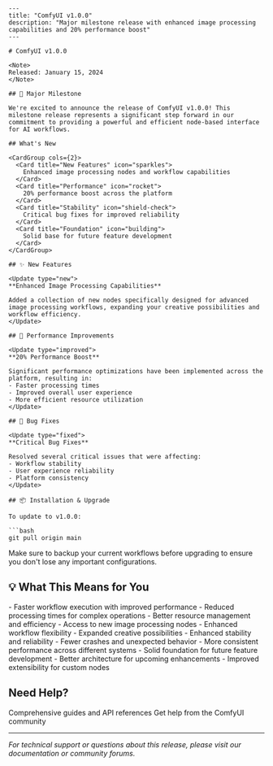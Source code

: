 ```mdx
---
title: "ComfyUI v1.0.0"
description: "Major milestone release with enhanced image processing capabilities and 20% performance boost"
---

# ComfyUI v1.0.0

<Note>
Released: January 15, 2024
</Note>

## 🎉 Major Milestone

We're excited to announce the release of ComfyUI v1.0.0! This milestone release represents a significant step forward in our commitment to providing a powerful and efficient node-based interface for AI workflows.

## What's New

<CardGroup cols={2}>
  <Card title="New Features" icon="sparkles">
    Enhanced image processing nodes and workflow capabilities
  </Card>
  <Card title="Performance" icon="rocket">
    20% performance boost across the platform
  </Card>
  <Card title="Stability" icon="shield-check">
    Critical bug fixes for improved reliability
  </Card>
  <Card title="Foundation" icon="building">
    Solid base for future feature development
  </Card>
</CardGroup>

## ✨ New Features

<Update type="new">
**Enhanced Image Processing Capabilities**

Added a collection of new nodes specifically designed for advanced image processing workflows, expanding your creative possibilities and workflow efficiency.
</Update>

## 🚀 Performance Improvements

<Update type="improved">
**20% Performance Boost**

Significant performance optimizations have been implemented across the platform, resulting in:
- Faster processing times
- Improved overall user experience
- More efficient resource utilization
</Update>

## 🐛 Bug Fixes

<Update type="fixed">
**Critical Bug Fixes**

Resolved several critical issues that were affecting:
- Workflow stability
- User experience reliability
- Platform consistency
</Update>

## 📦 Installation & Upgrade

To update to v1.0.0:

```bash
git pull origin main
```

<Warning>
Make sure to backup your current workflows before upgrading to ensure you don't lose any important configurations.
</Warning>

## 💡 What This Means for You

<AccordionGroup>
  <Accordion title="Performance Benefits">
    - Faster workflow execution with improved performance
    - Reduced processing times for complex operations
    - Better resource management and efficiency
  </Accordion>
  
  <Accordion title="New Capabilities">
    - Access to new image processing nodes
    - Enhanced workflow flexibility
    - Expanded creative possibilities
  </Accordion>
  
  <Accordion title="Improved Reliability">
    - Enhanced stability and reliability
    - Fewer crashes and unexpected behavior
    - More consistent performance across different systems
  </Accordion>
  
  <Accordion title="Future Ready">
    - Solid foundation for future feature development
    - Better architecture for upcoming enhancements
    - Improved extensibility for custom nodes
  </Accordion>
</AccordionGroup>

## Need Help?

<CardGroup cols={2}>
  <Card title="Documentation" icon="book" href="/docs">
    Comprehensive guides and API references
  </Card>
  <Card title="Community Forums" icon="comments" href="/community">
    Get help from the ComfyUI community
  </Card>
</CardGroup>

---

*For technical support or questions about this release, please visit our documentation or community forums.*
```
